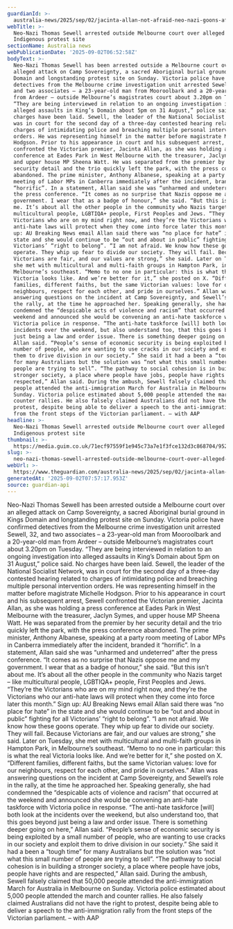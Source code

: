 ```yaml
---
guardianId: >-
  australia-news/2025/sep/02/jacinta-allan-not-afraid-neo-nazi-goons-after-press-conference-gatecrashed-ntwnfb
webTitle: >-
  Neo-Nazi Thomas Sewell arrested outside Melbourne court over alleged attack on
  Indigenous protest site
sectionName: Australia news
webPublicationDate: '2025-09-02T06:52:58Z'
bodyText: >-
  Neo-Nazi Thomas Sewell has been arrested outside a Melbourne court over an
  alleged attack on Camp Sovereignty, a sacred Aboriginal burial ground in Kings
  Domain and longstanding protest site on Sunday. Victoria police have confirmed
  detectives from the Melbourne crime investigation unit arrested Sewell, 32,
  and two associates – a 23-year-old man from Mooroolbark and a 20-year-old man
  from Ardeer – outside Melbourne’s magistrates court about 3.20pm on Tuesday.
  “They are being interviewed in relation to an ongoing investigation into
  alleged assaults in King’s Domain about 5pm on 31 August,” police said. No
  charges have been laid. Sewell, the leader of the National Socialist Network,
  was in court for the second day of a three-day contested hearing related to
  charges of intimidating police and breaching multiple personal intervention
  orders. He was representing himself in the matter before magistrate Michelle
  Hodgson. Prior to his appearance in court and his subsequent arrest, Sewell
  confronted the Victorian premier, Jacinta Allan, as she was holding a press
  conference at Eades Park in West Melbourne with the treasurer, Jaclyn Symes,
  and upper house MP Sheena Watt. He was separated from the premier by her
  security detail and the trio quickly left the park, with the press conference
  abandoned. The prime minister, Anthony Albanese, speaking at a party room
  meeting of Labor MPs in Canberra immediately after the incident, branded it
  “horrific”. In a statement, Allan said she was “unharmed and undeterred” after
  the press conference. “It comes as no surprise that Nazis oppose me and my
  government. I wear that as a badge of honour,” she said. “But this isn’t about
  me. It’s about all the other people in the community who Nazis target – like
  multicultural people, LGBTIQA+ people, First Peoples and Jews. “They’re the
  Victorians who are on my mind right now, and they’re the Victorians who our
  anti-hate laws will protect when they come into force later this month.” Sign
  up: AU Breaking News email Allan said there was “no place for hate” in the
  state and she would continue to be “out and about in public” fighting for all
  Victorians’ “right to belong”. “I am not afraid. We know how these goons
  operate. They whip up fear to divide our society. They will fail. Because
  Victorians are fair, and our values are strong,” she said. Later on Tuesday,
  she met with multicultural and multi-faith groups in Hampton Park, in
  Melbourne’s southeast. “Memo to no one in particular: this is what the real
  Victoria looks like. And we’re better for it,” she posted on X. “Different
  families, different faiths, but the same Victorian values: love for our
  neighbours, respect for each other, and pride in ourselves.” Allan was
  answering questions on the incident at Camp Sovereignty, and Sewell’s role in
  the rally, at the time he approached her. Speaking generally, she had
  condemned the “despicable acts of violence and racism” that occurred at the
  weekend and announced she would be convening an anti-hate taskforce with
  Victoria police in response. “The anti-hate taskforce [will] both look at the
  incidents over the weekend, but also understand too, that this goes beyond
  just being a law and order issue. There is something deeper going on here,”
  Allan said. “People’s sense of economic security is being exploited by a small
  number of people, who are wanting to use cracks in our society and exploit
  them to drive division in our society.” She said it had a been a “tough time”
  for many Australians but the solution was “not what this small number of
  people are trying to sell”. “The pathway to social cohesion is in building a
  stronger society, a place where people have jobs, people have rights and are
  respected,” Allan said. During the ambush, Sewell falsely claimed that 50,000
  people attended the anti-immigration March for Australia in Melbourne on
  Sunday. Victoria police estimated about 5,000 people attended the march and
  counter rallies. He also falsely claimed Australians did not have the right to
  protest, despite being able to deliver a speech to the anti-immigration rally
  from the front steps of the Victorian parliament. – with AAP
headline: >-
  Neo-Nazi Thomas Sewell arrested outside Melbourne court over alleged attack on
  Indigenous protest site
thumbnail: >-
  https://media.guim.co.uk/71ecf97559f1e945c73a7e1f3fce132d3c868704/952_1757_4582_3667/500.jpg
slug: >-
  neo-nazi-thomas-sewell-arrested-outside-melbourne-court-over-alleged-attack-on-indigenous-protest-site
webUrl: >-
  https://www.theguardian.com/australia-news/2025/sep/02/jacinta-allan-not-afraid-neo-nazi-goons-after-press-conference-gatecrashed-ntwnfb
generatedAt: '2025-09-02T07:57:17.953Z'
source: guardian-api
---
```

Neo-Nazi Thomas Sewell has been arrested outside a Melbourne court over an alleged attack on Camp Sovereignty, a sacred Aboriginal burial ground in Kings Domain and longstanding protest site on Sunday. Victoria police have confirmed detectives from the Melbourne crime investigation unit arrested Sewell, 32, and two associates – a 23-year-old man from Mooroolbark and a 20-year-old man from Ardeer – outside Melbourne’s magistrates court about 3.20pm on Tuesday. “They are being interviewed in relation to an ongoing investigation into alleged assaults in King’s Domain about 5pm on 31 August,” police said. No charges have been laid. Sewell, the leader of the National Socialist Network, was in court for the second day of a three-day contested hearing related to charges of intimidating police and breaching multiple personal intervention orders. He was representing himself in the matter before magistrate Michelle Hodgson. Prior to his appearance in court and his subsequent arrest, Sewell confronted the Victorian premier, Jacinta Allan, as she was holding a press conference at Eades Park in West Melbourne with the treasurer, Jaclyn Symes, and upper house MP Sheena Watt. He was separated from the premier by her security detail and the trio quickly left the park, with the press conference abandoned. The prime minister, Anthony Albanese, speaking at a party room meeting of Labor MPs in Canberra immediately after the incident, branded it “horrific”. In a statement, Allan said she was “unharmed and undeterred” after the press conference. “It comes as no surprise that Nazis oppose me and my government. I wear that as a badge of honour,” she said. “But this isn’t about me. It’s about all the other people in the community who Nazis target – like multicultural people, LGBTIQA+ people, First Peoples and Jews. “They’re the Victorians who are on my mind right now, and they’re the Victorians who our anti-hate laws will protect when they come into force later this month.” Sign up: AU Breaking News email Allan said there was “no place for hate” in the state and she would continue to be “out and about in public” fighting for all Victorians’ “right to belong”. “I am not afraid. We know how these goons operate. They whip up fear to divide our society. They will fail. Because Victorians are fair, and our values are strong,” she said. Later on Tuesday, she met with multicultural and multi-faith groups in Hampton Park, in Melbourne’s southeast. “Memo to no one in particular: this is what the real Victoria looks like. And we’re better for it,” she posted on X. “Different families, different faiths, but the same Victorian values: love for our neighbours, respect for each other, and pride in ourselves.” Allan was answering questions on the incident at Camp Sovereignty, and Sewell’s role in the rally, at the time he approached her. Speaking generally, she had condemned the “despicable acts of violence and racism” that occurred at the weekend and announced she would be convening an anti-hate taskforce with Victoria police in response. “The anti-hate taskforce [will] both look at the incidents over the weekend, but also understand too, that this goes beyond just being a law and order issue. There is something deeper going on here,” Allan said. “People’s sense of economic security is being exploited by a small number of people, who are wanting to use cracks in our society and exploit them to drive division in our society.” She said it had a been a “tough time” for many Australians but the solution was “not what this small number of people are trying to sell”. “The pathway to social cohesion is in building a stronger society, a place where people have jobs, people have rights and are respected,” Allan said. During the ambush, Sewell falsely claimed that 50,000 people attended the anti-immigration March for Australia in Melbourne on Sunday. Victoria police estimated about 5,000 people attended the march and counter rallies. He also falsely claimed Australians did not have the right to protest, despite being able to deliver a speech to the anti-immigration rally from the front steps of the Victorian parliament. – with AAP
